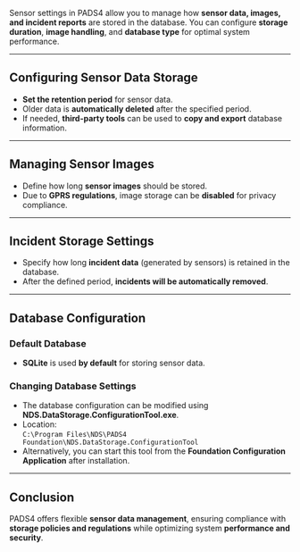 Sensor settings in PADS4 allow you to manage how **sensor data, images, and incident reports** are stored in the database. You can configure **storage duration**, **image handling**, and **database type** for optimal system performance.

---

## **Configuring Sensor Data Storage**
- **Set the retention period** for sensor data.
- Older data is **automatically deleted** after the specified period.
- If needed, **third-party tools** can be used to **copy and export** database information.

---

## **Managing Sensor Images**
- Define how long **sensor images** should be stored.
- Due to **GPRS regulations**, image storage can be **disabled** for privacy compliance.

---

## **Incident Storage Settings**
- Specify how long **incident data** (generated by sensors) is retained in the database.
- After the defined period, **incidents will be automatically removed**.

---

## **Database Configuration**
### **Default Database**
- **SQLite** is used **by default** for storing sensor data.

### **Changing Database Settings**
- The database configuration can be modified using **NDS.DataStorage.ConfigurationTool.exe**.
- Location:  
  `C:\Program Files\NDS\PADS4 Foundation\NDS.DataStorage.ConfigurationTool`
- Alternatively, you can start this tool from the **Foundation Configuration Application** after installation.

---

## **Conclusion**
PADS4 offers flexible **sensor data management**, ensuring compliance with **storage policies and regulations** while optimizing system **performance and security**.